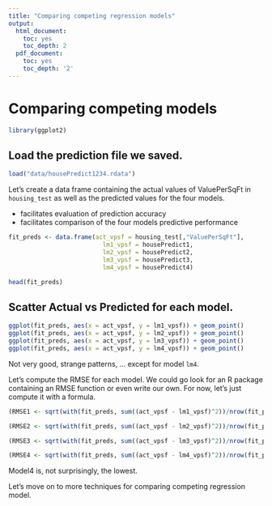 ```yaml
---
title: "Comparing competing regression models"
output:
  html_document:
    toc: yes
    toc_depth: 2
  pdf_document:
    toc: yes
    toc_depth: '2'
---
```


Comparing competing models
========================================================

```r
library(ggplot2)
```

## Load the prediction file we saved.

```r
load("data/housePredict1234.rdata")
```

Let's create a data frame containing the actual values of ValuePerSqFt in
`housing_test` as well as the predicted values for the four models.

* facilitates evaluation of prediction accuracy
* facilitates comparison of the four models predictive performance

```r
fit_preds <- data.frame(act_vpsf = housing_test[,"ValuePerSqFt"],
                          lm1_vpsf = housePredict1,
                          lm2_vpsf = housePredict2,
                          lm3_vpsf = housePredict3,
                          lm4_vpsf = housePredict4)

head(fit_preds)
```

## Scatter Actual vs Predicted for each model.

```r
ggplot(fit_preds, aes(x = act_vpsf, y = lm1_vpsf)) + geom_point()
ggplot(fit_preds, aes(x = act_vpsf, y = lm2_vpsf)) + geom_point()
ggplot(fit_preds, aes(x = act_vpsf, y = lm3_vpsf)) + geom_point()
ggplot(fit_preds, aes(x = act_vpsf, y = lm4_vpsf)) + geom_point()
```

Not very good, strange patterns, ... except for model `lm4`. 

Let's compute the RMSE for each model. We could go look for an R package 
containing an RMSE function or even write our own. For now, let's just
compute it with a formula.

```r
(RMSE1 <- sqrt(with(fit_preds, sum((act_vpsf - lm1_vpsf)^2))/nrow(fit_preds)))

(RMSE2 <- sqrt(with(fit_preds, sum((act_vpsf - lm2_vpsf)^2))/nrow(fit_preds)))

(RMSE3 <- sqrt(with(fit_preds, sum((act_vpsf - lm3_vpsf)^2))/nrow(fit_preds)))

(RMSE4 <- sqrt(with(fit_preds, sum((act_vpsf - lm4_vpsf)^2))/nrow(fit_preds)))
```

Model4 is, not surprisingly, the lowest.

Let's move on to more techniques for comparing competing regression model.



